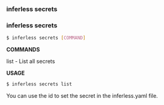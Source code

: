 ### inferless secrets


### inferless secrets

```bash
$ inferless secrets [COMMAND]   
```

**COMMANDS**

list - List all secrets

**USAGE**

```bash
$ inferless secrets list
```

You can use the id to set the secret in the inferless.yaml file. 
